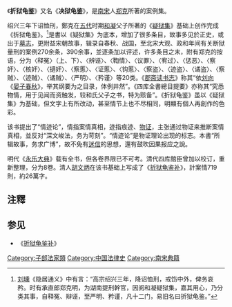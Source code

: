 《'''折狱龟鉴'''》又名《'''决狱龟鉴'''》，是[[南宋|南宋]]人[[郑克|郑克]]所著的案例集。

绍兴三年下诏恤刑，鄭克在[[五代|五代]]时期[[和凝|和凝]]父子所著的《[[疑狱集|疑狱集]]》基础上创作完成《折狱龟鉴》。<ref>[[刘壎|刘壎]]《隐居通义》中有言：“高宗绍兴三年，降诏恤刑，戒饬中外，俾务哀矜。时有承直郎郑克明，为湖南提刑幹官，因阅和凝疑狱集，嘉其用心，乃分类其事，自释冤、辩诬，至严明、矜谨，凡十二门，易旧名曰折狱龟鉴。”</ref>是書以《疑狱集》为底本，增加了很多条目，故事多见於正史，或出于[[墓志|墓志]]，更附益宋朝故事，辑录自春秋、战国，至北宋大观、政和年间有关断狱量刑的案例270余条，390余事，並逐条加以评述，许多条目之末，附有郑克的按语，分为〈释冤〉（上、下）、〈辨诬〉、〈鞫情〉、〈议罪〉、〈宥过〉、〈惩恶〉、〈察奸〉、〈核奸〉、〈擿奸〉、〈察慝〉、〈证慝〉、〈钩慝〉、〈察盗〉、〈迹盗〉、〈谲盗〉、〈察贼〉、〈迹贼〉、〈谲贼〉、〈严明〉、〈矜谨〉等20类。《[[郡斋读书志|郡斋读书志]]》称其“依[[刘向|刘向]]《[[晏子春秋|晏子春秋]]》，举其纲要为之目录，体例井然”。《四库全書總目提要》亦称其“究悉物情，用于见闻而资触发，较和氏父子之书，特为赅备”。《折狱龟鉴》虽以《疑狱集》为基础，但文字上有所改动，甚至情节上也不尽相同，明顯有個人再創作的色彩。

该书提出了“情迹论”，情指案情真相，迹指痕迹、[[物证|物证]]，主张通过物证来推断案情真相，並反对“深文峻法，务为苛刻”。“情迹论”是物证理论出现的标志。本書“所辑故事，务求广博”，故不免有[[迷信|迷信]]的思想，還有鼓吹因果报应之說。

明代《[[永乐大典|永乐大典]]》载有全书，但各卷界限已不可考。清代四库館臣曾加以校订，重新整理，分为8卷。清人[[胡文炳|胡文炳]]在该书基础上写成了《[[折狱龟鉴补|折狱龟鉴补]]》，計案情719則，約26萬字。

==注釋==
{{reflist}}

==参见==
* 《[[折狱龟鉴补|折狱龟鉴补]]》
{{wikisource}}

[[Category:子部法家類|Category:子部法家類]]
[[Category:中国法律史|Category:中国法律史]]
[[Category:南宋典籍|Category:南宋典籍]]